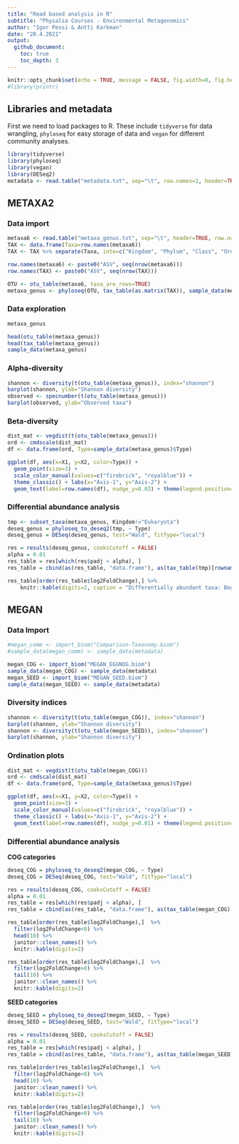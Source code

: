 ```yaml
---
title: "Read based analysis in R"
subtitle: "Physalia Courses - Environmental Metagenomics"
author: "Igor Pessi & Antti Karkman"
date: "20.4.2021"
output: 
  github_document:
    toc: true
    toc_depth: 3
---
```


```r
knitr::opts_chunk$set(echo = TRUE, message = FALSE, fig.width=8, fig.height=6)
#library(printr)
```

## Libraries and metadata

First we need to load packages to R. These include `tidyverse` for data wrangling, `phyloseq` for easy storage of data and `vegan` for different community analyses.   
```r
library(tidyverse)
library(phyloseq)
library(vegan)
library(DESeq2)
metadata <- read.table("metadata.txt", sep="\t", row.names=1, header=TRUE)
```

## METAXA2

### Data import 
```r
metaxa6 <- read.table("metaxa_genus.txt", sep="\t", header=TRUE, row.names=1)
TAX <- data.frame(Taxa=row.names(metaxa6))
TAX <- TAX %>% separate(Taxa, into=c("Kingdom", "Phylum", "Class", "Order", "Family", "Genus"), sep=";")

row.names(metaxa6) <- paste0("ASV", seq(nrow(metaxa6)))
row.names(TAX) <- paste0("ASV", seq(nrow(TAX)))

OTU <- otu_table(metaxa6, taxa_are_rows=TRUE)
metaxa_genus <- phyloseq(OTU, tax_table(as.matrix(TAX)), sample_data(metadata))
```
### Data exploration

```r
metaxa_genus

head(otu_table(metaxa_genus))
head(tax_table(metaxa_genus))
sample_data(metaxa_genus)
```

### Alpha-diversity
```r
shannon <- diversity(t(otu_table(metaxa_genus)), index="shannon")
barplot(shannon, ylab="Shannon diversity")
observed <- specnumber(t(otu_table(metaxa_genus)))
barplot(observed, ylab="Observed taxa")
```

### Beta-diversity
```r
dist_mat <- vegdist(t(otu_table(metaxa_genus)))
ord <- cmdscale(dist_mat)
df <- data.frame(ord, Type=sample_data(metaxa_genus)$Type)

ggplot(df, aes(x=X1, y=X2, color=Type)) +
  geom_point(size=3) + 
  scale_color_manual(values=c("firebrick", "royalblue")) +
  theme_classic() + labs(x="Axis-1", y="Axis-2") + 
  geom_text(label=row.names(df), nudge_y=0.03) + theme(legend.position="bottom")
```

### Differential abundance analysis

```r
tmp <- subset_taxa(metaxa_genus, Kingdom!="Eukaryota")
deseq_genus = phyloseq_to_deseq2(tmp, ~ Type)
deseq_genus = DESeq(deseq_genus, test="Wald", fitType="local")

res = results(deseq_genus, cooksCutoff = FALSE)
alpha = 0.01
res_table = res[which(res$padj < alpha), ]
res_table = cbind(as(res_table, "data.frame"), as(tax_table(tmp)[rownames(res_table), ], "matrix"))

res_table[order(res_table$log2FoldChange),] %>%
    knitr::kable(digits=2, caption = "Differentially abundant taxa: Bog vs. Fen")
```

## MEGAN

### Data Import 

```r
#megan_comm <- import_biom("Comparison-Taxonomy.biom")
#sample_data(megan_comm) <- sample_data(metadata)

megan_COG <- import_biom("MEGAN_EGGNOG.biom")
sample_data(megan_COG) <- sample_data(metadata)
megan_SEED <- import_biom("MEGAN_SEED.biom")
sample_data(megan_SEED) <- sample_data(metadata)
```

### Diversity indices
```r
shannon <- diversity(t(otu_table(megan_COG)), index="shannon")
barplot(shannon, ylab="Shannon diversity")
shannon <- diversity(t(otu_table(megan_SEED)), index="shannon")
barplot(shannon, ylab="Shannon diversity")
```

### Ordination plots
```r
dist_mat <- vegdist(t(otu_table(megan_COG)))
ord <- cmdscale(dist_mat)
df <- data.frame(ord, Type=sample_data(metaxa_genus)$Type)

ggplot(df, aes(x=X1, y=X2, color=Type)) +
  geom_point(size=3) + 
  scale_color_manual(values=c("firebrick", "royalblue")) +
  theme_classic() + labs(x="Axis-1", y="Axis-2") + 
  geom_text(label=row.names(df), nudge_y=0.01) + theme(legend.position="bottom")
```

### Differential abundance analysis

__COG categories__  

```r
deseq_COG = phyloseq_to_deseq2(megan_COG, ~ Type)
deseq_COG = DESeq(deseq_COG, test="Wald", fitType="local")

res = results(deseq_COG, cooksCutoff = FALSE)
alpha = 0.01
res_table = res[which(res$padj < alpha), ]
res_table = cbind(as(res_table, "data.frame"), as(tax_table(megan_COG)[rownames(res_table), ], "matrix"))

res_table[order(res_table$log2FoldChange),]  %>%
  filter(log2FoldChange<0) %>%
  head(10) %>% 
  janitor::clean_names() %>%
  knitr::kable(digits=2)

res_table[order(res_table$log2FoldChange),]  %>% 
  filter(log2FoldChange>0) %>%
  tail(10) %>%  
  janitor::clean_names() %>%
  knitr::kable(digits=2)
```

__SEED categories__  

```r
deseq_SEED = phyloseq_to_deseq2(megan_SEED, ~ Type)
deseq_SEED = DESeq(deseq_SEED, test="Wald", fitType="local")

res = results(deseq_SEED, cooksCutoff = FALSE)
alpha = 0.01
res_table = res[which(res$padj < alpha), ]
res_table = cbind(as(res_table, "data.frame"), as(tax_table(megan_SEED)[rownames(res_table), ], "matrix"))

res_table[order(res_table$log2FoldChange),]  %>% 
  filter(log2FoldChange<0) %>%
  head(10) %>%  
  janitor::clean_names() %>%
  knitr::kable(digits=2)

res_table[order(res_table$log2FoldChange),]  %>% 
  filter(log2FoldChange>0) %>%
  tail(10) %>%  
  janitor::clean_names() %>%
  knitr::kable(digits=2)
```
